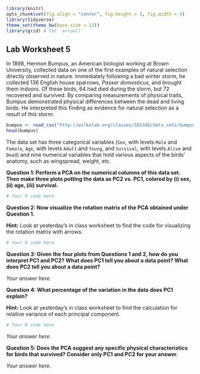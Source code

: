 ```r
library(knitr)
opts_chunk$set(fig.align = "center", fig.height = 3, fig.width = 4)
library(tidyverse)
theme_set(theme_bw(base_size = 12))
library(grid) # for `arrow()`
```
## Lab Worksheet 5

In 1898, Hermon Bumpus, an American biologist working at Brown University, collected data on one of the first examples of natural selection directly observed in nature. Immediately following a bad winter storm, he collected 136 English house sparrows, *Passer domesticus*, and brought them indoors. Of these birds, 64 had died during the storm, but 72 recovered and survived. By comparing measurements of physical traits, Bumpus demonstrated physical differences between the dead and living birds. He interpreted this finding as evidence for natural selection as a result of this storm:

```r
bumpus <- read_csv("http://wilkelab.org/classes/SDS348/data_sets/bumpus_full.csv")
head(bumpus)
```

The data set has three categorical variables (`Sex`, with levels `Male` and `Female`, `Age`, with levels `Adult` and `Young`, and `Survival`, with levels `Alive` and `Dead`) and nine numerical variables that hold various aspects of the birds' anatomy, such as wingspread, weight, etc.

**Question 1: Perform a PCA on the numerical columns of this data set. Then make three plots potting the data as PC2 vs. PC1, colored by (i) sex, (ii) age, (iii) survival.**

```r
# Your R code here
```

**Question 2: Now visualize the rotation matrix of the PCA obtained under Question 1.**

**Hint:** Look at yesterday's in class worksheet to find the code for visualizing the rotation matrix with arrows.
```r
# Your R code here
```

**Question 3: Given the four plots from Questions 1 and 2, how do you interpret PC1 and PC2? What does PC1 tell you about a data point? What does PC2 tell you about a data point?**

*Your answer here.*

**Question 4: What percentage of the variation in the data does PC1 explain?**

**Hint:** Look at yesterday's in class worksheet to find the calculation for relative variance of each principal component.
```r
# Your R code here
```

*Your answer here.*

**Question 5: Does the PCA suggest any specific physical characteristics for birds that survived? Consider only PC1 and PC2 for your answer.**

*Your answer here.*
